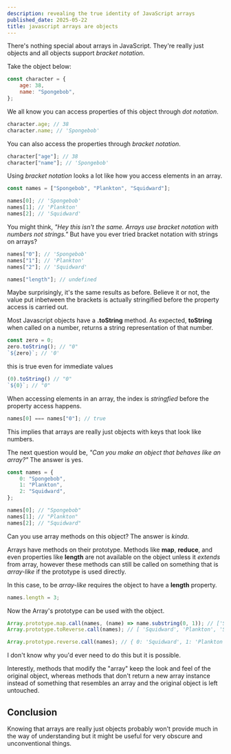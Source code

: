 ```yaml
---
description: revealing the true identity of JavaScript arrays
published_date: 2025-05-22
title: javascript arrays are objects
---
```


There's nothing special about arrays in JavaScript. They're really just objects and all objects support _bracket notation_.

Take the object below:

```js
const character = {
	age: 38,
	name: "Spongebob",
};
```

We all know you can access properties of this object through _dot notation_.

```js
character.age; // 38
character.name; // 'Spongebob'
```

You can also access the properties through _bracket notation_.

```js
character["age"]; // 38
character["name"]; // 'Spongebob'
```

Using _bracket notation_ looks a lot like how you access elements in an array.

```js
const names = ["Spongebob", "Plankton", "Squidward"];

names[0]; // 'Spongebob'
names[1]; // 'Plankton'
names[2]; // 'Squidward'
```

You might think, _"Hey this isn't the same. Arrays use bracket notation with numbers not strings."_ But have you ever tried bracket notation with strings on arrays?

```js
names["0"]; // 'Spongebob'
names["1"]; // 'Plankton'
names["2"]; // 'Squidward'

names["length"]; // undefined
```

Maybe surprisingly, it's the same results as before. Believe it or not, the value put inbetween the brackets is actually stringified before the property access is carried out.

Most Javascript objects have a **.toString** method. As expected, **toString** when called on a number, returns a string representation of that number.

```js
const zero = 0;
zero.toString(); // "0"
`${zero}`; // '0'
```

this is true even for immediate values

```js
(0).toString() // "0"
`${0}`; // "0"
```

When accessing elements in an array, the index is _stringfied_ before the property access happens.

```js
names[0] === names["0"]; // true
```

This implies that arrays are really just objects with keys that look like numbers.

The next question would be, _"Can you make an object that behaves like an array?"_ The answer is yes.

```js
const names = {
	0: "Spongebob",
	1: "Plankton",
	2: "Squidward",
};

names[0]; // "Spongebob"
names[1]; // "Plankton"
names[2]; // "Squidward"
```

Can you use array methods on this object? The answer is _kinda_.

Arrays have methods on their prototype. Methods like **map**, **reduce**, and even properties like **length** are not available on the object unless it _extends_ from array, however these methods can still be called on something that is _array-like_ if the prototype is used directly.

In this case, to be _array-like_ requires the object to have a **length** property.

```js
names.length = 3;
```

Now the Array's prototype can be used with the object.

```js
Array.prototype.map.call(names, (name) => name.substring(0, 1)); // ['S', 'P', 'S']
Array.prototype.toReverse.call(names); // [ 'Squidward', 'Plankton', 'Spongebob' ]

Array.prototype.reverse.call(names); // { 0: 'Squidward', 1: 'Plankton', 2: 'Spongebob', length: 3 }
```

I don't know why you'd ever need to do this but it is possible.

Interestly, methods that modify the "array" keep the look and feel of the original object, whereas methods that don't return a new array instance instead of something that resembles an array and the original object is left untouched.

## Conclusion

Knowing that arrays are really just objects probably won't provide much in the way of understanding but it might be useful for very obscure and unconventional things.
